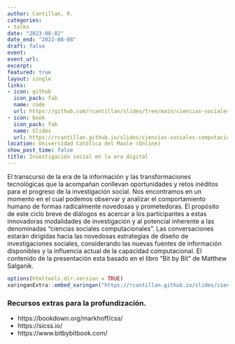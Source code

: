 ```yaml
---
author: Cantillan, R.
categories:
- talks
date: "2023-08-02"
date_end: "2022-08-08"
draft: false
event: 
event_url: 
excerpt: 
featured: true
layout: single
links:
- icon: github
  icon_pack: fab
  name: code
  url: https://github.com/rcantillan/slides/tree/main/ciencias-sociales-computacionales
- icon: book
  icon_pack: fab
  name: Slides
  url: https://rcantillan.github.io/slides/ciencias-sociales-computacionales/intro/#1
location: Universidad Católica del Maule (Online)
show_post_time: false
title: Investigación social en la era digital
---
```


El transcurso de la era de la información y las transformaciones tecnológicas que la acompañan conllevan oportunidades y retos inéditos para el progreso de la investigación social. Nos encontramos en un momento en el cual podemos observar y analizar el comportamiento humano de formas radicalmente novedosas y prometedoras. El propósito de este ciclo breve de diálogos es acercar a los participantes a estas innovadoras modalidades de investigación y al potencial inherente a las denominadas "ciencias sociales computacionales". Las conversaciones estarán dirigidas hacia las novedosas estrategias de diseño de investigaciones sociales, considerando las nuevas fuentes de información disponibles y la influencia actual de la capacidad computacional. El contenido de la presentación esta basado en el libro "Bit by Bit" de Matthew Salganik.  


```r
options(htmltools.dir.version = TRUE)
xaringanExtra::embed_xaringan("https://rcantillan.github.io/slides/ciencias-sociales-computacionales/intro/", ratio = "16:9")
```


### Recursos extras para la profundización. 

- https://bookdown.org/markhoff/css/
- https://sicss.io/
- https://www.bitbybitbook.com/












